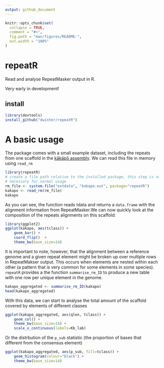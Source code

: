 ```yaml
---
output: github_document
---
```


<!-- README.md is generated from README.Rmd. Please edit that file -->

```r
knitr::opts_chunk$set(
  collapse = TRUE,
  comment = "#>",
  fig.path = "man/figures/README-",
  out.width = "100%"
)
```

# repeatR

Read and analyse RepeatMasker output in R. 

Very early in development!

## install

```r
library(devtools)
install_github("dwinter/repeatR")
```

# A basic usage

The package comes with a small example dataset, including the repeats from one
scaffold in the [kākāpō assembly](https://www.ncbi.nlm.nih.gov/assembly/GCF_004027225.2/).
We can read this file in memory using `read_rm`

```r
library(repeatR)
# create a file path relative to the installed package, this step is not
# necessary for normal usage
rm_file <- system.file("extdata", "kakapo.out", package="repeatR")
kakapo <- read_rm(rm_file)
kakapo
```

As you can see, the function reads tdata and returns a `data.frame` with the
alignment information from RepeatMasker.We can now quickly look at the 
composition of the repeats alignments on this scaffold:

```r
library(ggplot2)
ggplot(kakapo, aes(tclass)) + 
    geom_bar() + 
    coord_flip()  + 
    theme_bw(base_size=14) 
```

It is important to note, however, that the alignment between a reference genome
and a given repeat element might be broken up over multiple rows in RepeatMakser
output. This occurs when elements are nested within each other (a pattern that
is very common for some elements in some species). `repeatR` provides a the
function `summarise_rm_ID` to produce a new table with one row per unique
element in the genome.

```r
kakapo_aggregated <- summarise_rm_ID(kakapo)
head(kakapo_aggregated)
```

With this data, we can start to analyse the total amount of the scaffold covered
by elements of different classes

```r
ggplot(kakapo_aggregated, aes(qlen, tclass)) +
    geom_col() +
    theme_bw(base_size=14) +
    scale_x_continuous(labels=Kb_lab) 
```

Or the distrbution of the `p_sub` statistic (the proportion of bases that
different from the consensus element)

```r
ggplot(kakapo_aggregated, aes(p_sub, fill=tclass)) +
    geom_histogram(colour="black") +
    theme_bw(base_size=14) 
```

